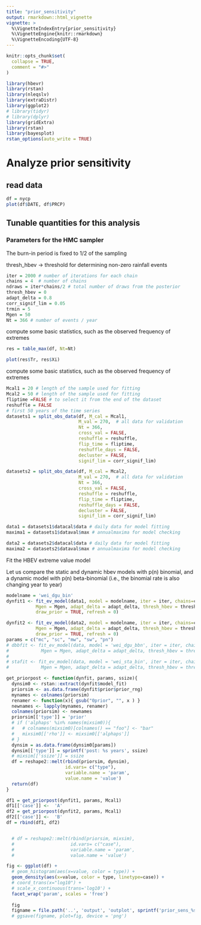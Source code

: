 ```yaml
---
title: "prior_sensitivity"
output: rmarkdown::html_vignette
vignette: >
  %\VignetteIndexEntry{prior_sensitivity}
  %\VignetteEngine{knitr::rmarkdown}
  %\VignetteEncoding{UTF-8}
---
```


```r
knitr::opts_chunk$set(
  collapse = TRUE,
  comment = "#>"
)
```


```r
library(hbevr)
library(rstan)
library(nleqslv)
library(extraDistr)
library(ggplot2)
# library(tidyr)
# library(dplyr)
library(gridExtra)
library(rstan)
library(bayesplot)
rstan_options(auto_write = TRUE)
```

# Analyze prior sensitivity

## read data

```r
df = nycp
plot(df$DATE, df$PRCP)
```


## Tunable quantities for this analysis

### Parameters for the HMC sampler

The burn-in period is fixed to 1/2 of the sampling

thresh_hbev -> threshold for determining non-zero rainfall events
 
```r
iter = 2000 # number of iterations for each chain
chains = 4  # number of chains
ndraws = iter*chains/2 # total number of draws from the posterior
thresh_hbev = 0
adapt_delta = 0.8
corr_signif_lim = 0.05
trmin = 5 
Mgen = 50
Nt = 366 # number of events / year
```


compute some basic statistics, such as the observed frequency of extremes
```r
res = table_max(df, Nt=Nt)

plot(res$Tr, res$Xi)
```


compute some basic statistics, such as the observed frequency of extremes
```r
Mcal1 = 20 # length of the sample used for fitting
Mcal2 = 50 # length of the sample used for fitting
fliptime =FALSE # to select it from the end of the dataset
reshuffle = FALSE
# first 50 years of the time series
datasets1 = split_obs_data(df, M_cal = Mcal1,
                           M_val = 270,  # all data for validation
                           Nt = 366,
                           cross_val = FALSE, 
                           reshuffle = reshuffle, 
                           flip_time = fliptime,
                           reshuffle_days = FALSE,
                           decluster = FALSE,
                           signif_lim = corr_signif_lim)

datasets2 = split_obs_data(df, M_cal = Mcal2,
                           M_val = 270,  # all data for validation
                           Nt = 366,
                           cross_val = FALSE, 
                           reshuffle = reshuffle, 
                           flip_time = fliptime,
                           reshuffle_days = FALSE,
                           decluster = FALSE,
                           signif_lim = corr_signif_lim)

data1 = datasets1$datacal$data # daily data for model fitting
maxima1 = datasets1$dataval$max # annualmaxima for model checking

data2 = datasets2$datacal$data # daily data for model fitting
maxima2 = datasets2$dataval$max # annualmaxima for model checking
```

Fit the HBEV extreme value model

Let us compare the static and dynamic hbev models with p(n) binomial,
and a dynamic model with p(n) beta-binomial (i.e., the binomial rate is also changing year to year)
```r
modelname = 'wei_dgu_bin'
dynfit1 <- fit_ev_model(data1, model = modelname, iter = iter, chains=chains , 
           Mgen = Mgen, adapt_delta = adapt_delta, thresh_hbev = thresh_hbev, 
           draw_prior = TRUE, refresh = 0)

dynfit2 <- fit_ev_model(data2, model = modelname, iter = iter, chains=chains , 
           Mgen = Mgen, adapt_delta = adapt_delta, thresh_hbev = thresh_hbev, 
           draw_prior = TRUE, refresh = 0)
params = c("mc", "sc", "mw", "sw", "pn")
# dbbfit <- fit_ev_model(data, model = 'wei_dgu_bbn', iter = iter, chains=chains ,
#            Mgen = Mgen, adapt_delta = adapt_delta, thresh_hbev = thresh_hbev, refresh = 0)
# 
# stafit <- fit_ev_model(data, model = 'wei_sta_bin', iter = iter, chains=chains ,
#            Mgen = Mgen, adapt_delta = adapt_delta, thresh_hbev = thresh_hbev, refresh = 0)


```


```r
get_priorpost <- function(dynfit, params, ssize){
  dynsim0 <- rstan::extract(dynfit$model_fit)
  priorsim <- as.data.frame(dynfit$prior$prior_rng)
  mynames <- colnames(priorsim)
  renamer <- function(x){ gsub("0prior", "", x ) }
  newnames <- lapply(mynames, renamer) 
  colnames(priorsim) <- newnames
  priorsim[['type']] = 'prior'
  # if ('alphaps' %in% names(mixsim0)){
  #   # colnames(mixsim0)[colnames() == "foo"] <- "bar"
  #   mixsim0[['rho']] <- mixsim0[['alphaps']]
  # } 
  dynsim = as.data.frame(dynsim0[params])
  dynsim[['type']] = sprintf('post: %s years', ssize)
  # mixsim[['ssize']] = ssize
  df = reshape2::melt(rbind(priorsim, dynsim), 
                      id.vars= c("type"),
                      variable.name = 'param',
                      value.name = 'value')
  return(df)
}

df1 = get_priorpost(dynfit1, params, Mcal1)
df1[['case']] <-  'A'
df2 = get_priorpost(dynfit2, params, Mcal1)
df2[['case']] <-  'B'
df = rbind(df1, df2)


  # df = reshape2::melt(rbind(priorsim, mixsim), 
  #                     id.vars= c("case"),
  #                     variable.name = 'param',
  #                     value.name = 'value')

fig <- ggplot(df) +
  # geom_histogram(aes(x=value, color = type)) +
  geom_density(aes(x=value, color = type, linetype=case)) +
  # coord_trans(x="log10") +
  # scale_x_continuous(trans='log10') +
  facet_wrap('param', scales = 'free') 
  
  fig
  figname = file.path('..', 'output', 'outplot', sprintf('prior_sens_%s_%s', modelname, ssize))
  # ggsave(figname, plot=fig, device = 'png')


```
